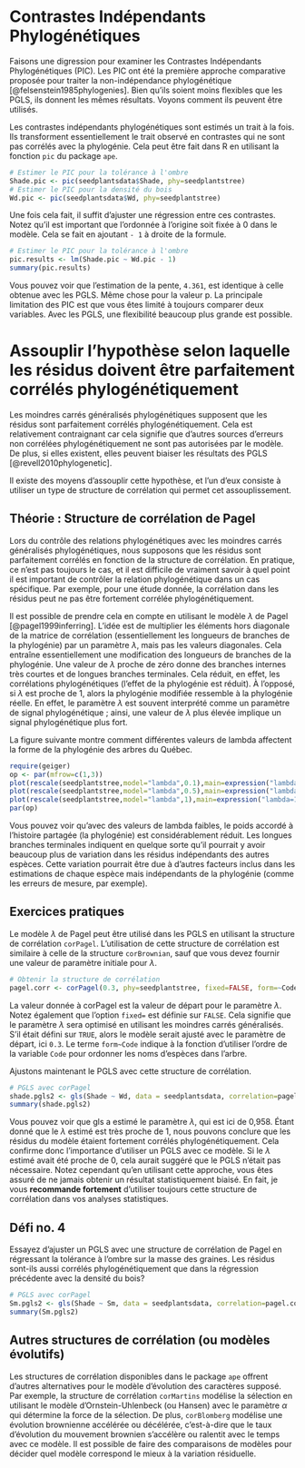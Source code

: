 # Contrastes Indépendants Phylogénétiques {#pic}

Faisons une digression pour examiner les Contrastes Indépendants Phylogénétiques (PIC). Les PIC ont été la première approche comparative proposée pour traiter la non-indépendance phylogénétique [@felsenstein1985phylogenies]. Bien qu'ils soient moins flexibles que les PGLS, ils donnent les mêmes résultats. Voyons comment ils peuvent être utilisés.

Les contrastes indépendants phylogénétiques sont estimés un trait à la fois. Ils transforment essentiellement le trait observé en contrastes qui ne sont pas corrélés avec la phylogénie. Cela peut être fait dans R en utilisant la fonction `pic` du package `ape`.


```r
# Estimer le PIC pour la tolérance à l'ombre 
Shade.pic <- pic(seedplantsdata$Shade, phy=seedplantstree)
# Estimer le PIC pour la densité du bois 
Wd.pic <- pic(seedplantsdata$Wd, phy=seedplantstree)
```

Une fois cela fait, il suffit d’ajuster une régression entre ces contrastes. Notez qu’il est important que l’ordonnée à l’origine soit fixée à 0 dans le modèle. Cela se fait en ajoutant `- 1` à droite de la formule.

```r
# Estimer le PIC pour la tolérance à l'ombre 
pic.results <- lm(Shade.pic ~ Wd.pic - 1)
summary(pic.results)
```

Vous pouvez voir que l’estimation de la pente, `4.361`, est identique à celle obtenue avec les PGLS. Même chose pour la valeur p. La principale limitation des PIC est que vous êtes limité à toujours comparer deux variables. Avec les PGLS, une flexibilité beaucoup plus grande est possible.


# Assouplir l’hypothèse selon laquelle les résidus doivent être parfaitement corrélés phylogénétiquement

Les moindres carrés généralisés phylogénétiques supposent que les résidus sont parfaitement corrélés phylogénétiquement. Cela est relativement contraignant car cela signifie que d’autres sources d’erreurs non corrélées phylogénétiquement ne sont pas autorisées par le modèle. De plus, si elles existent, elles peuvent biaiser les résultats des PGLS [@revell2010phylogenetic].

Il existe des moyens d’assouplir cette hypothèse, et l’un d’eux consiste à utiliser un type de structure de corrélation qui permet cet assouplissement.


## Théorie : Structure de corrélation de Pagel

Lors du contrôle des relations phylogénétiques avec les moindres carrés généralisés phylogénétiques, nous supposons que les résidus sont parfaitement corrélés en fonction de la structure de corrélation. En pratique, ce n’est pas toujours le cas, et il est difficile de vraiment savoir à quel point il est important de contrôler la relation phylogénétique dans un cas spécifique. Par exemple, pour une étude donnée, la corrélation dans les résidus peut ne pas être fortement corrélée phylogénétiquement.

Il est possible de prendre cela en compte en utilisant le modèle $\lambda$ de Pagel [@pagel1999inferring]. L’idée est de multiplier les éléments hors diagonale de la matrice de corrélation (essentiellement les longueurs de branches de la phylogénie) par un paramètre $\lambda$, mais pas les valeurs diagonales. Cela entraîne essentiellement une modification des longueurs de branches de la phylogénie. Une valeur de $\lambda$ proche de zéro donne des branches internes très courtes et de longues branches terminales. Cela réduit, en effet, les corrélations phylogénétiques (l’effet de la phylogénie est réduit). À l’opposé, si $\lambda$ est proche de 1, alors la phylogénie modifiée ressemble à la phylogénie réelle. En effet, le paramètre $\lambda$ est souvent interprété comme un paramètre de signal phylogénétique ; ainsi, une valeur de $\lambda$ plus élevée implique un signal phylogénétique plus fort.

La figure suivante montre comment différentes valeurs de lambda affectent la forme de la phylogénie des arbres du Québec.

```r
require(geiger)
op <- par(mfrow=c(1,3))
plot(rescale(seedplantstree,model="lambda",0.1),main=expression("lambda=0.1"))
plot(rescale(seedplantstree,model="lambda",0.5),main=expression("lambda=0.5"))
plot(rescale(seedplantstree,model="lambda",1),main=expression("lambda=1"))
par(op)
```

Vous pouvez voir qu’avec des valeurs de lambda faibles, le poids accordé à l’histoire partagée (la phylogénie) est considérablement réduit. Les longues branches terminales indiquent en quelque sorte qu’il pourrait y avoir beaucoup plus de variation dans les résidus indépendants des autres espèces. Cette variation pourrait être due à d’autres facteurs inclus dans les estimations de chaque espèce mais indépendants de la phylogénie (comme les erreurs de mesure, par exemple).

## Exercices pratiques

Le modèle $\lambda$ de Pagel peut être utilisé dans les PGLS en utilisant la structure de corrélation `corPagel`. L'utilisation de cette structure de corrélation est similaire à celle de la structure `corBrownian`, sauf que vous devez fournir une valeur de paramètre initiale pour $\lambda$.


```r
# Obtenir la structure de corrélation
pagel.corr <- corPagel(0.3, phy=seedplantstree, fixed=FALSE, form=~Code)
```

La valeur donnée à corPagel est la valeur de départ pour le paramètre $\lambda$. Notez également que l’option `fixed=` est définie sur `FALSE`. Cela signifie que le paramètre $\lambda$ sera optimisé en utilisant les moindres carrés généralisés. S’il était défini sur `TRUE`, alors le modèle serait ajusté avec le paramètre de départ, ici `0.3`. Le terme `form~Code` indique à la fonction d'utiliser l'ordre de la variable `Code` pour ordonner les noms d'espèces dans l'arbre.

Ajustons maintenant le PGLS avec cette structure de corrélation.

```r
# PGLS avec corPagel
shade.pgls2 <- gls(Shade ~ Wd, data = seedplantsdata, correlation=pagel.corr)
summary(shade.pgls2)
```

Vous pouvez voir que gls a estimé le paramètre $\lambda$, qui est ici de 0,958. Étant donné que le $\lambda$ estimé est très proche de 1, nous pouvons conclure que les résidus du modèle étaient fortement corrélés phylogénétiquement. Cela confirme donc l’importance d’utiliser un PGLS avec ce modèle. Si le $\lambda$ estimé avait été proche de 0, cela aurait suggéré que le PGLS n’était pas nécessaire. Notez cependant qu’en utilisant cette approche, vous êtes assuré de ne jamais obtenir un résultat statistiquement biaisé. En fait, je vous **recommande fortement** d’utiliser toujours cette structure de corrélation dans vos analyses statistiques.


## Défi no. 4

Essayez d’ajuster un PGLS avec une structure de corrélation de Pagel en régressant la tolérance à l’ombre sur la masse des graines. Les résidus sont-ils aussi corrélés phylogénétiquement que dans la régression précédente avec la densité du bois?


```r
# PGLS avec corPagel
Sm.pgls2 <- gls(Shade ~ Sm, data = seedplantsdata, correlation=pagel.corr)
summary(Sm.pgls2)
```


## Autres structures de corrélation (ou modèles évolutifs)

Les structures de corrélation disponibles dans le package `ape` offrent d’autres alternatives pour le modèle d’évolution des caractères supposé. Par exemple, la structure de corrélation `corMartins` modélise la sélection en utilisant le modèle d’Ornstein-Uhlenbeck (ou Hansen) avec le paramètre $\alpha$ qui détermine la force de la sélection. De plus, `corBlomberg` modélise une évolution brownienne accélérée ou décélérée, c’est-à-dire que le taux d’évolution du mouvement brownien s’accélère ou ralentit avec le temps avec ce modèle. Il est possible de faire des comparaisons de modèles pour décider quel modèle correspond le mieux à la variation résiduelle.
